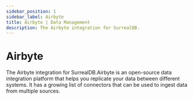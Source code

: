 ```yaml
---
sidebar_position: 1
sidebar_label: Airbyte
title: Airbyte | Data Management
description: The Airbyte integration for SurrealDB.
---
```



# Airbyte

The Airbyte integration for SurrealDB.Airbyte is an open-source data integration platform that helps you replicate your data between different systems. It has a growing list of connectors that can be used to ingest data from multiple sources. 

